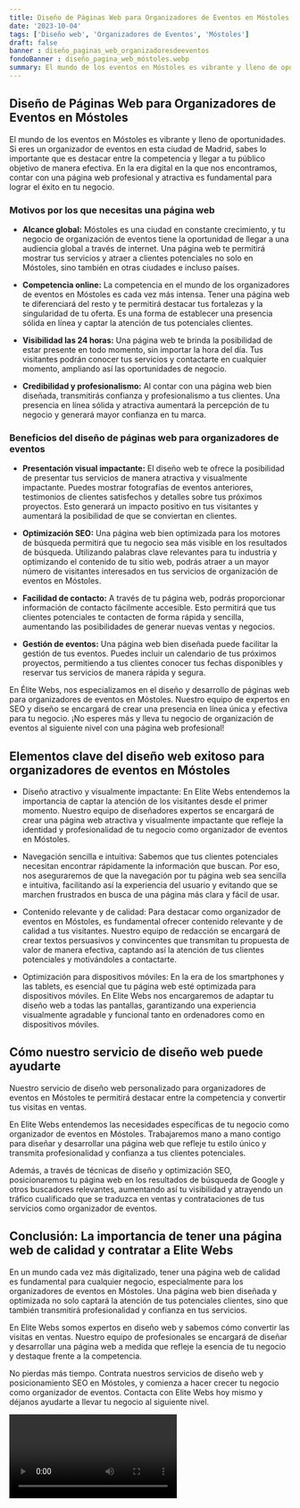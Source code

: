 ```yaml
---
title: Diseño de Páginas Web para Organizadores de Eventos en Móstoles
date: '2023-10-04'
tags: ['Diseño web', 'Organizadores de Eventos', 'Móstoles']
draft: false
banner : diseño_paginas_web_organizadoresdeeventos
fondoBanner : diseño_pagina_web_móstoles.webp
summary: El mundo de los eventos en Móstoles es vibrante y lleno de oportunidades. Si eres un organizador de eventos en esta ciudad de Madrid, sabes lo importante que es destacar entre la competencia y llegar a tu público objetivo de manera efectiva. En la era digital en la que nos encontramos, contar con una página web profesional y atractiva es fundamental para lograr el éxito en tu negocio.
---
```


## **Diseño de Páginas Web para Organizadores de Eventos en Móstoles**

El mundo de los eventos en Móstoles es vibrante y lleno de oportunidades. Si eres un organizador de eventos en esta ciudad de Madrid, sabes lo importante que es destacar entre la competencia y llegar a tu público objetivo de manera efectiva. En la era digital en la que nos encontramos, contar con una página web profesional y atractiva es fundamental para lograr el éxito en tu negocio.

### **Motivos por los que necesitas una página web**

- **Alcance global:** Móstoles es una ciudad en constante crecimiento, y tu negocio de organización de eventos tiene la oportunidad de llegar a una audiencia global a través de internet. Una página web te permitirá mostrar tus servicios y atraer a clientes potenciales no solo en Móstoles, sino también en otras ciudades e incluso países.

- **Competencia online:** La competencia en el mundo de los organizadores de eventos en Móstoles es cada vez más intensa. Tener una página web te diferenciará del resto y te permitirá destacar tus fortalezas y la singularidad de tu oferta. Es una forma de establecer una presencia sólida en línea y captar la atención de tus potenciales clientes.

- **Visibilidad las 24 horas:** Una página web te brinda la posibilidad de estar presente en todo momento, sin importar la hora del día. Tus visitantes podrán conocer tus servicios y contactarte en cualquier momento, ampliando así las oportunidades de negocio.

- **Credibilidad y profesionalismo:** Al contar con una página web bien diseñada, transmitirás confianza y profesionalismo a tus clientes. Una presencia en línea sólida y atractiva aumentará la percepción de tu negocio y generará mayor confianza en tu marca.

### **Beneficios del diseño de páginas web para organizadores de eventos**

- **Presentación visual impactante:** El diseño web te ofrece la posibilidad de presentar tus servicios de manera atractiva y visualmente impactante. Puedes mostrar fotografías de eventos anteriores, testimonios de clientes satisfechos y detalles sobre tus próximos proyectos. Esto generará un impacto positivo en tus visitantes y aumentará la posibilidad de que se conviertan en clientes.

- **Optimización SEO:** Una página web bien optimizada para los motores de búsqueda permitirá que tu negocio sea más visible en los resultados de búsqueda. Utilizando palabras clave relevantes para tu industria y optimizando el contenido de tu sitio web, podrás atraer a un mayor número de visitantes interesados en tus servicios de organización de eventos en Móstoles.

- **Facilidad de contacto:** A través de tu página web, podrás proporcionar información de contacto fácilmente accesible. Esto permitirá que tus clientes potenciales te contacten de forma rápida y sencilla, aumentando las posibilidades de generar nuevas ventas y negocios.

- **Gestión de eventos:** Una página web bien diseñada puede facilitar la gestión de tus eventos. Puedes incluir un calendario de tus próximos proyectos, permitiendo a tus clientes conocer tus fechas disponibles y reservar tus servicios de manera rápida y segura.

En Élite Webs, nos especializamos en el diseño y desarrollo de páginas web para organizadores de eventos en Móstoles. Nuestro equipo de expertos en SEO y diseño se encargará de crear una presencia en línea única y efectiva para tu negocio. ¡No esperes más y lleva tu negocio de organización de eventos al siguiente nivel con una página web profesional!

<GifSeo />

<Cta />

## Elementos clave del diseño web exitoso para organizadores de eventos en Móstoles

- Diseño atractivo y visualmente impactante: En Elite Webs entendemos la importancia de captar la atención de los visitantes desde el primer momento. Nuestro equipo de diseñadores expertos se encargará de crear una página web atractiva y visualmente impactante que refleje la identidad y profesionalidad de tu negocio como organizador de eventos en Móstoles.

- Navegación sencilla e intuitiva: Sabemos que tus clientes potenciales necesitan encontrar rápidamente la información que buscan. Por eso, nos aseguraremos de que la navegación por tu página web sea sencilla e intuitiva, facilitando así la experiencia del usuario y evitando que se marchen frustrados en busca de una página más clara y fácil de usar.

- Contenido relevante y de calidad: Para destacar como organizador de eventos en Móstoles, es fundamental ofrecer contenido relevante y de calidad a tus visitantes. Nuestro equipo de redacción se encargará de crear textos persuasivos y convincentes que transmitan tu propuesta de valor de manera efectiva, captando así la atención de tus clientes potenciales y motivándoles a contactarte.

- Optimización para dispositivos móviles: En la era de los smartphones y las tablets, es esencial que tu página web esté optimizada para dispositivos móviles. En Elite Webs nos encargaremos de adaptar tu diseño web a todas las pantallas, garantizando una experiencia visualmente agradable y funcional tanto en ordenadores como en dispositivos móviles.

## Cómo nuestro servicio de diseño web puede ayudarte

Nuestro servicio de diseño web personalizado para organizadores de eventos en Móstoles te permitirá destacar entre la competencia y convertir tus visitas en ventas. 

En Elite Webs entendemos las necesidades específicas de tu negocio como organizador de eventos en Móstoles. Trabajaremos mano a mano contigo para diseñar y desarrollar una página web que refleje tu estilo único y transmita profesionalidad y confianza a tus clientes potenciales.

Además, a través de técnicas de diseño y optimización SEO, posicionaremos tu página web en los resultados de búsqueda de Google y otros buscadores relevantes, aumentando así tu visibilidad y atrayendo un tráfico cualificado que se traduzca en ventas y contrataciones de tus servicios como organizador de eventos.

## Conclusión: La importancia de tener una página web de calidad y contratar a Elite Webs

En un mundo cada vez más digitalizado, tener una página web de calidad es fundamental para cualquier negocio, especialmente para los organizadores de eventos en Móstoles. Una página web bien diseñada y optimizada no solo captará la atención de tus potenciales clientes, sino que también transmitirá profesionalidad y confianza en tus servicios.

En Elite Webs somos expertos en diseño web y sabemos cómo convertir las visitas en ventas. Nuestro equipo de profesionales se encargará de diseñar y desarrollar una página web a medida que refleje la esencia de tu negocio y destaque frente a la competencia.

No pierdas más tiempo. Contrata nuestros servicios de diseño web y posicionamiento SEO en Móstoles, y comienza a hacer crecer tu negocio como organizador de eventos. Contacta con Elite Webs hoy mismo y déjanos ayudarte a llevar tu negocio al siguiente nivel.

<Video />

<CtaBot job='Organizadores de Eventos' city='Móstoles'/>

<Gmaps query='Móstoles+españa+maps' />